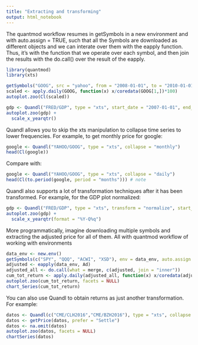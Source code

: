 ```yaml
---
title: "Extracting and transforming"
output: html_notebook
---
```


The quantmod workflow resumes in getSymbols in a new environment and with auto.assign = TRUE, such that all the Symbols are downloaded as different objects and we can interate over them with the eapply function. Thus, it's with the function that we operate over each symbol, and then join the results with the do.call() over the result of the eapply. 

```r
library(quantmod)
library(xts)
```

```r
getSymbols("GOOG", src = "yahoo", from = "2008-01-01", to = "2010-01-01")
scaled <- apply.daily(GOOG, function(x) x/coredata(GOOG[1,])*100)
autoplot.zoo(Cl(scaled))
```

```r
gdp <- Quandl("FRED/GDP", type = "xts", start_date = "2007-01-01", end_date = "2010-01-01")
autoplot.zoo(gdp) +
  scale_x_yearqtr()
```

Quandl allows you to skip the xts manipulation to collapse time series to lower frequencies. For example, to get monthly price for google:

```r
google <- Quandl("YAHOO/GOOG", type = "xts", collapse = "monthly")
head(Cl(google))
```

Compare with:

```r
google <- Quandl("YAHOO/GOOG", type = "xts", collapse = "daily")
head(Cl(to.period(google, period = "months"))) # note 
```

Quandl also supports a lot of transformation techniques after it has been transformed. For example, for the GDP plot normalized: 

```r
gdp <- Quandl("FRED/GDP", type = "xts", transform = "normalize", start_date = "2007-01-01", end_date = "2009-01-01")
autoplot.zoo(gdp) +
  scale_x_yearqtr(format = "%Y-Q%q")
```

More programmatically, imagine downloading multiple symbols and extracting the adjusted price for all of them. All with quantmod workflow of working with environments 

```r
data_env <- new.env()
getSymbols(c("SPY", "QQQ", "ACWI", "XSD"), env = data_env, auto.assign = TRUE)
adjusted <- eapply(data_env, Ad)
adjusted_all <- do.call(what = merge, c(adjusted, join = "inner"))
cum_tot_return <- apply.daily(adjusted_all, function(x) x/coredata(adjusted_all[1,])*100)
autoplot.zoo(cum_tot_return, facets = NULL)
chart_Series(cum_tot_return)
```

You can also use Quandl to obtain returns as just another transformation. For example:

```r
datos <- Quandl(c("CME/CLH2016","CME/BZH2016"), type = "xts", collapse = "weekly", transform = "rdiff")
datos <- getPrice(datos, prefer = "Settle")
datos <- na.omit(datos)
autoplot.zoo(datos, facets = NULL)
chartSeries(datos)
```




